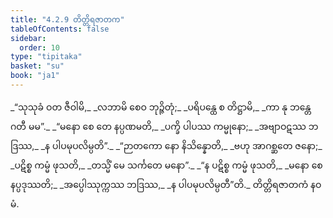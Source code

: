 ```yaml
---
title: "4.2.9 တိတ္တိရဇာတက"
tableOfContents: false
sidebar:
  order: 10
type: "tipitaka"
basket: "su"
book: "ja1"
---
```



<DynamicBreadcrumb />

<Division number="73" book="ja1">

<Paragraph number="975" type="verses" book="ja1">
_“သုသုခံ ဝတ ဇီဝါမိ,_  
_လဘာမိ စေဝ ဘုဉ္ဇိတုံ;_  
_ပရိပန္ထေ စ တိဋ္ဌာမိ,_  
_ကာ နု ဘန္တေ ဂတီ မမ”._  

</Paragraph>

</Division>
<Division number="74" book="ja1">

<Paragraph number="976" type="verses" book="ja1">
_“မနော စေ တေ နပ္ပဏမတိ,_  
_ပက္ခိ ပါပဿ ကမ္မုနော;_  
_အဗျာဝဋဿ ဘဒြဿ,_  
_န ပါပမုပလိမ္ပတိ”._  

</Paragraph>

</Division>
<Division number="75" book="ja1">

<Paragraph number="977" type="verses" book="ja1">
_“ဉာတကော နော နိသိန္နောတိ,_  
_ဗဟု အာဂစ္ဆတေ ဇနော;_  
_ပဋိစ္စ ကမ္မံ ဖုသတိ,_  
_တသ္မိံ မေ သင်္ကတေ မနော”._  

</Paragraph>

</Division>
<Division number="76" book="ja1">

<Paragraph number="978" type="verses" book="ja1">
_“န ပဋိစ္စ ကမ္မံ ဖုသတိ,_  
_မနော စေ နပ္ပဒုဿတိ;_  
_အပ္ပေါဿုက္ကဿ ဘဒြဿ,_  
_န ပါပမုပလိမ္ပတီ”တိ._  


</Paragraph>
</Division>

<Paragraph number="979" type="center" book="ja1">
တိတ္တိရဇာတကံ နဝမံ.
</Paragraph>